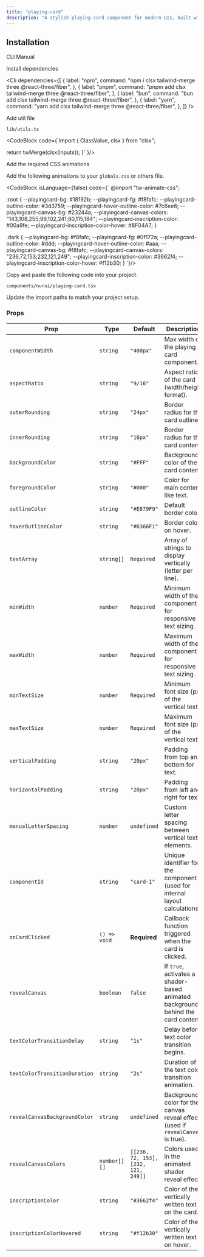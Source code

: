 ```yaml
---
title: "playing-card"
description: "A stylish playing-card component for modern UIs, built with accessibility and animation in mind."
---
```


<ComponentPreview componentName="playingCard" />

## Installation

<Tabs defaultValue="cli">

<TabsList>
  <TabsTrigger value="cli">CLI</TabsTrigger>
  <TabsTrigger value="manual">Manual</TabsTrigger>
</TabsList>

<TabsContent value="cli">
  <Cli />
</TabsContent>

<TabsContent value="manual">

<Steps>

<Step>Install dependencies</Step>

<Cli
  dependencies={[
    {
      label: "npm",
      command: "npm i clsx tailwind-merge three @react-three/fiber",
    },
    {
      label: "pnpm",
      command: "pnpm add clsx tailwind-merge three @react-three/fiber",
    },
    {
      label: "bun",
      command: "bun add clsx tailwind-merge three @react-three/fiber",
    },
    {
      label: "yarn",
      command: "yarn add clsx tailwind-merge three @react-three/fiber",
    },
  ]}
/>

<Step>Add util file</Step>

`lib/utils.ts`

<CodeBlock 
code={`import { ClassValue, clsx } from "clsx";

  return twMerge(clsx(inputs));
}`
}/>

<Step>Add the required CSS animations</Step>

Add the following animations to your `globals.css` or others file.

<CodeBlock isLanguage={false} code={`
@import "tw-animate-css";

:root {
--playingcard-bg: #18192b;
--playingcard-fg: #f8fafc;
--playingcard-outline-color: #3d3759;
--playingcard-hover-outline-color: #7c6ee6;
--playingcard-canvas-bg: #23244a;
--playingcard-canvas-colors: "143,108,255;99,102,241;80,115,184";
--playingcard-inscription-color: #00a9fe;
--playingcard-inscription-color-hover: #8F04A7;
}

.dark {
--playingcard-bg: #f8fafc;
--playingcard-fg: #0f172a;
--playingcard-outline-color: #ddd;
--playingcard-hover-outline-color: #aaa;
--playingcard-canvas-bg: #f8fafc;
--playingcard-canvas-colors: "236,72,153;232,121,249";
--playingcard-inscription-color: #3662f4;
--playingcard-inscription-color-hover: #f12b30;
}
`}/>

<Step>Copy and paste the following code into your project.</Step>

`components/nurui/playing-card.tsx`

<CodeBlock componentName="playingCard" fileName="playing-card" />

<Step>Update the import paths to match your project setup.</Step>
   
</Steps>

</TabsContent>

</Tabs>

### Props

| **Prop**                      | **Type**     | **Default**                         | **Description**                                                                  |
| ----------------------------- | ------------ | ----------------------------------- | -------------------------------------------------------------------------------- |
| `componentWidth`              | `string`     | `"400px"`                           | Max width of the playing card component.                                         |
| `aspectRatio`                 | `string`     | `"9/16"`                            | Aspect ratio of the card (width/height format).                                  |
| `outerRounding`               | `string`     | `"24px"`                            | Border radius for the card outline.                                              |
| `innerRounding`               | `string`     | `"16px"`                            | Border radius for the card content.                                              |
| `backgroundColor`             | `string`     | `"#FFF"`                            | Background color of the card content.                                            |
| `foregroundColor`             | `string`     | `"#000"`                            | Color for main content like text.                                                |
| `outlineColor`                | `string`     | `"#E879F9"`                         | Default border color.                                                            |
| `hoverOutlineColor`           | `string`     | `"#6366F1"`                         | Border color on hover.                                                           |
| `textArray`                   | `string[]`   | `Required`                          | Array of strings to display vertically (letter per line).                        |
| `minWidth`                    | `number`     | `Required`                          | Minimum width of the component for responsive text sizing.                       |
| `maxWidth`                    | `number`     | `Required`                          | Maximum width of the component for responsive text sizing.                       |
| `minTextSize`                 | `number`     | `Required`                          | Minimum font size (px) of the vertical text.                                     |
| `maxTextSize`                 | `number`     | `Required`                          | Maximum font size (px) of the vertical text.                                     |
| `verticalPadding`             | `string`     | `"20px"`                            | Padding from top and bottom for text.                                            |
| `horizontalPadding`           | `string`     | `"20px"`                            | Padding from left and right for text.                                            |
| `manualLetterSpacing`         | `number`     | `undefined`                         | Custom letter spacing between vertical text elements.                            |
| `componentId`                 | `string`     | `"card-1"`                          | Unique identifier for the component (used for internal layout calculations).     |
| `onCardClicked`               | `() => void` | **Required**                        | Callback function triggered when the card is clicked.                            |
| `revealCanvas`                | `boolean`    | `false`                             | If `true`, activates a shader-based animated background behind the card content. |
| `textColorTransitionDelay`    | `string`     | `"1s"`                              | Delay before text color transition begins.                                       |
| `textColorTransitionDuration` | `string`     | `"2s"`                              | Duration of the text color transition animation.                                 |
| `revealCanvasBackgroundColor` | `string`     | `undefined`                         | Background color for the canvas reveal effect (used if `revealCanvas` is true).  |
| `revealCanvasColors`          | `number[][]` | `[[236, 72, 153], [232, 121, 249]]` | Colors used in the animated shader reveal effect.                                |
| `inscriptionColor`            | `string`     | `"#3662f4"`                         | Color of the vertically written text on the card.                                |
| `inscriptionColorHovered`     | `string`     | `"#f12b30"`                         | Color of the vertically written text on hover.                                   |
